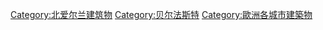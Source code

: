 [[Category:北爱尔兰建筑物|Category:北爱尔兰建筑物]]
[[Category:贝尔法斯特|Category:贝尔法斯特]]
[[Category:歐洲各城市建築物|Category:歐洲各城市建築物]]
